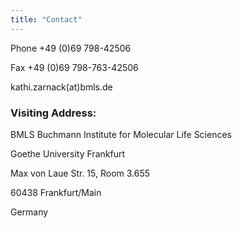 ```yaml
---
title: "Contact"
---
```



Phone +49 (0)69 798-42506

Fax +49 (0)69 798-763-42506

kathi.zarnack(at)bmls.de

### Visiting Address:


BMLS Buchmann Institute for Molecular Life Sciences

Goethe University Frankfurt

Max von Laue Str. 15, Room 3.655

60438 Frankfurt/Main

Germany
